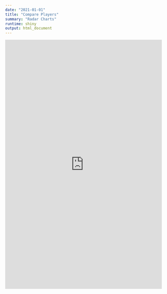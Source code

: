 ```yaml
---
date: "2021-01-01"
title: "Compare Players"
summary: "Radar Charts"
runtime: shiny
output: html_document
---
```


<iframe height="800" width="100%" frameborder="no" src="https://jonathanjkent.shinyapps.io/kbo_shiny/"> </iframe>

